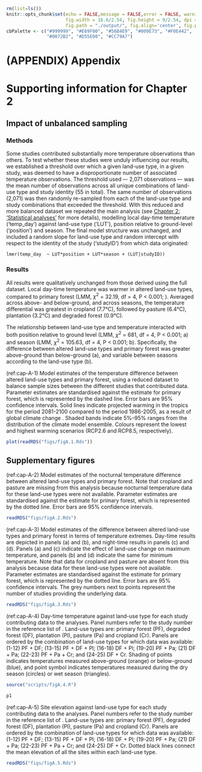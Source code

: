 \clearpage
\fancyhead[R]{Appendix \thechapter}

```r
rm(list=ls())
knitr::opts_chunk$set(echo = FALSE,message = FALSE,error = FALSE, warning = FALSE, 
                      fig.width = 16.6/2.54, fig.height = 9/2.54, dpi = 800, 
                      fig.path = "./output/", fig.align='center', fig.pos = 'H')
cbPalette <- c("#999999", "#E69F00", "#56B4E9", "#009E73", "#F0E442", 
               "#0072B2", "#D55E00", "#CC79A7")
```

# (APPENDIX) Appendix {-} 

# Supporting information for Chapter 2

## Impact of unbalanced sampling {#text-A-1}

### Methods

Some studies contributed substantially more temperature observations than others. To test whether these studies were unduly influencing our results, we established a threshold over which a given land-use type, in a given study, was deemed to have a disproportionate number of associated temperature observations. The threshold used –- 2,071 observations –- was the mean number of observations across all unique combinations of land-use type and study identity (55 in total). The same number of observations (2,071) was then randomly re-sampled from each of the land-use type and study combinations that exceeded the threshold. With this reduced and more balanced dataset we repeated the main analysis (see [Chapter 2: 'Statistical analyses'](#ch2-stats) for more details), modelling local day-time temperature ('temp_day') against land-use type ('LUT'), position relative to ground-level ('position') and season. The final model structure was unchanged, and included a random slope for land-use type and random intercept with respect to the identity of the study ('studyID') from which data originated:

`lmer(temp_day  ~ LUT*position + LUT*season + (LUT|studyID))`

### Results

All results were qualitatively unchanged from those derived using the full dataset. Local day-time temperature was warmer in altered land-use types, compared to primary forest (LMM, $\chi^2$ = 32.19, df = 4, P < 0.001; \autoref{fig:fig-A-1}). Averaged across above- and below-ground, and across seasons, the temperature differential was greatest in cropland (7.7&deg;C), followed by pasture (6.4&deg;C), plantation (3.2&deg;C) and degraded forest (0.9&deg;C).

The relationship between land-use type and temperature interacted with both position relative to ground level (LMM, $\chi^2$ = 681, df = 4, P < 0.001; \autoref{fig:fig-A-1}a) and season (LMM, $\chi^2$ = 105.63, df = 4, P < 0.001; \autoref{fig:fig-A-1}b). Specifically, the difference between altered land-use types and primary forest was greater above-ground than below-ground (\autoref{fig:fig-A-1}a), and variable between seasons according to the land-use type (\autoref{fig:fig-A-1}b).

(ref:cap-A-1) Model estimates of the temperature difference between altered land-use types and primary forest, using a reduced dataset to balance sample sizes between the different studies that contributed data. Parameter estimates are standardised against the estimate for primary forest, which is represented by the dashed line. Error bars are 95\% confidence intervals. Solid lines indicate projected warming in the tropics for the period 2081-2100 compared to the period 1986-2005, as a result of global climate change \citep{ipcc_climate_2013}. Shaded bands indicate 5\%–95\% ranges from the distribution of the climate model ensemble. Colours represent the lowest and highest warming scenarios (RCP2.6 and RCP8.5, respectively).

```r
plot(readRDS("figs/figA.1.Rds"))
```

\pagebreak

## Supplementary figures

(ref:cap-A-2) Model estimates of the nocturnal temperature difference between altered land-use types and primary forest. Note that cropland and pasture are missing from this analysis because nocturnal temperature data for these land-use types were not available. Parameter estimates are standardised against the estimate for primary forest, which is represented by the dotted line. Error bars are 95% confidence intervals.

```r

readRDS("figs/figA.2.Rds")

```

(ref:cap-A-3) Model estimates of the difference between altered land-use types and primary forest in terms of temperature extremes. Day-time results are depicted in panels (a) and (b), and night-time results in panels (c) and (d). Panels (a) and (c) indicate the effect of land-use change on maximum temperature, and panels (b) and (d) indicate the same for minimum temperature. Note that data for cropland and pasture are absent from this analysis because data for these land-use types were not available. Parameter estimates are standardised against the estimate for primary forest, which is represented by the dotted line. Error bars are 95% confidence intervals. The grey numbers next to points represent the number of studies providing the underlying data.

```r
readRDS("figs/figA.3.Rds")

```

\pagebreak

(ref:cap-A-4) Day-time temperature against land-use type for each study contributing data to the analyses. Panel numbers refer to the study number in the reference list of \autoref{tab:tab-2-2}. Land-use types are: primary forest (PF), degraded forest (DF), plantation (Pl), pasture (Pa) and cropland (Cr). Panels are ordered by the combination of land-use types for which data was available: (1-12) PF + DF; (13-15) PF + DF + Pl; (16-18) DF + Pl; (19-20) PF + Pa; (21) DF + Pa; (22-23) PF + Pa + Cr; and (24-25) DF + Cr. Shading of points indicates temperatures measured above-ground (orange) or below-ground (blue), and point symbol indicates temperatures measured during the dry season (circles) or wet season (triangles).

```r
source("scripts/figA.4.R")
```

```r
p1

```

\pagebreak

(ref:cap-A-5) Site elevation against land-use type for each study contributing data to the analyses. Panel numbers refer to the study number in the reference list of \autoref{tab:tab-2-2}. Land-use types are: primary forest (PF), degraded forest (DF), plantation (Pl), pasture (Pa) and cropland (Cr). Panels are ordered by the combination of land-use types for which data was available: (1-12) PF + DF; (13-15) PF + DF + Pl; (16-18) DF + Pl; (19-20) PF + Pa; (21) DF + Pa; (22-23) PF + Pa + Cr; and (24-25) DF + Cr. Dotted black lines connect the mean elevation of all the sites within each land-use type.

```r

readRDS("figs/figA.5.Rds")

```

\pagebreak


